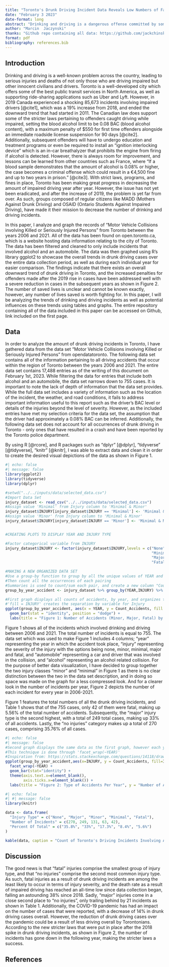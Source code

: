 ```yaml
---
title: "Toronto's Drunk Driving Incident Data Reveals Low Numbers of Fatal Injuries"
date: "February 3 2023"
date-format: long
abstract: "Drinking and driving is a dangerous offense committed by some of the residents of Toronto. The following document aims to investigate the number of drinking and driving incidents that occur in Toronto, their severities, and the evolution of the problem. The data spans over the years 2006-2021, has been found on opendatatoronto, and has been filtered to only include accidents in which alcohol was involved. The findings indicate that overall, the number of drinking and driving incidents has a downward trend, and that fatal injuries have been the least likely to occur every year when compared to the spectrum of injury-related accidents, including major, minor, and no injury. However, “major” injury types make up roughly 33% of all the alcohol related crashes in Toronto. By assessing the severity of the problem, hopefully, more funding and attention can be brought to preventative organizations such as MADD (Mothers Against Drunk Driving) and OSAID (Ontario Students Against Impaired Driving)."
author: "Marcin  Jaczynski"
thanks: "Github repo containing all data: https://github.com/jackchinski/analysis-of-torontos-vehicle-collisions"
format: pdf
bibliography: references.bib
---
```


## Introduction 

Drinking and driving is a well-known problem across the country, leading to serious injuries and deaths of not only those who are driving impaired but other innocent civilians and drivers. Toronto is a well-developed city which offers some of the best public transit services in North America, as well as supporting ride-sharing applications such as Uber and Lyft. However, in 2019 Canada experienced a shocking 85,673 incidents involving impaired drivers [@cite1], which was a 19% increase from 2018, and ended the downward trend that had started in 2011. The Canadian law does support some of the stricter laws pertaining to offenders caught driving while impaired, setting the blood alcohol limit to be 0.08 BAC (blood alcohol content), with a maximum penalty of $550 for first time offenders alongside an immediate roadside license suspension for 90 days [@cite2]. Additionally, subsequent offenders will have to undergo education and treatment programs or even be required to install an "ignition interlocking device" which is an in-car breathalyzer that prohibits the engine from firing if alcohol is detected. However, there is always room for improvement, and lessons can be learned from other countries such as France, where "If a blood sample demonstrates that the amount of alcohol is 0.08% or higher, the case becomes a criminal offense which could result in a €4,500 fine and up to two years in prison." [@cite3]. With strict laws, programs, and fines in place, Toronto has been making great progress in decreasing the amount of impaired driving year after year. However, the issue has not yet been eradicated, and after the increase of 2019, the problem is yet far from over. As such, groups composed of regular citizens like MADD (Mothers Against Drunk Driving) and OSAID (Ontario Students Against Impaired Driving), have made it their mission to decrease the number of drinking and driving incidents. 

In this paper, I analyze and graph the records of "Motor Vehicle Collisions involving Killed or Seriously Injured Persons" from Toronto between the years 2006 and 2021. All of the data has been found on open.toronto.ca, which is a website hosting data information relating to the city of Toronto. The data has been filtered and cleaned to only include incidents that involved alcohol and an automobile. The data was then graphed using R's library ggplot2 to showcase the overall trends in drunk driving cases over the entire data collection period, as well as during each individual year for easier comparison. The findings indicate that there exists an overall downward trend of drunk driving in Toronto, and the increased penalties for offenders made after the 2019 rise in cases have been addressed well with a severe reduction in cases in the subsequent years as shown in Figure 2. The number of saved lives is unclear and cannot be known exactly, however, any number of lives saved is worth fighting for. In this paper, I will be analyzing the trends of drinking and driving incidents as well as potential influences on these trends using tables and graphs. The entire repository containing all of the data included in this paper can be accessed on Github, link included on the first page.

## Data

In order to analyze the amount of drunk driving incidents in Toronto, I have gathered data from the data set "Motor Vehicle Collisions involving Killed or Seriously Injured Persons” from opendatatoronto. The following data set contains all of the information pertaining to all driving accidents that occur within the region of Toronto between the years 2006 and 2021. The entire data set contains 17,488 entries as of the writing of this document on February 1st, 2023. While filtering the data for entries that include both alcohol and an automobile, the data set narrows down to 755 cases. It is important to note  the lack of depth of information that the data set provides. While the full data set includes a variety of information such as the location of the incident, the weather, and road conditions, it fails to address important information useful to this report such as the driver's BAC level or details of the injuries beyond the level of severity. However, as the included entries have met my selection criteria for the data set, the assumption that the driver had approximately a 0.08% BAC can be inferred. Additionally, the following data set does not account for all occurrences of drunk driving in Toronto - only ones that have resulted in a crash and have been reported by the Toronto police department. 

By using R [@rcore], and R packages such as “dplyr” [@dplyr], “tidyverse” [@tidyverse], “knitr” [@knitr], I was able to extract data and clean it in order to create the desired visual depictions of the data as shown in Figure 1. 

```r
#| echo: false
#| message: false
library(ggplot2)
library(tidyverse)
library(dplyr)

#setwd("../../inputs/data/selected_data.csv")
#Import Data Set
injury_dataset <- read_csv("../../inputs/data/selected_data.csv")
#Assign value 'Minimal' from Injury column to 'Minimal & Minor' 
injury_dataset$INJURY[injury_dataset$INJURY == 'Minimal'] <- 'Minimal & Minor' 
#Assign value 'Minor' from Injury column to 'Minimal & Minor' 
injury_dataset$INJURY[injury_dataset$INJURY == 'Minor'] <- 'Minimal & Minor'


#CREATING PLOTS TO DISPLAY YEAR AND INJURY TYPE

#Factor categorical variable from INJURY
injury_dataset$INJURY <- factor(injury_dataset$INJURY,levels = c("None",
                                                                 "Minimal & Minor",
                                                                 "Major",
                                                                 "Fatal"))

#MAKING A NEW ORGANIZED DATA SET
#Use a group-by function to group by all the unique values of YEAR and Injury
#Then count all the occurrences of each pairing
#Summaries is used to count/sum each pair, and create a new column "Count_Accidents"
group_by_year_accident <- injury_dataset %>% group_by(YEAR,INJURY) %>% summarise(Count_Accidents = n())

#First graph displays all counts of accidents, by year, and organizes them by colour
#'fill = INJURY' creates the separation by variable for Injury
ggplot(group_by_year_accident, aes(x = YEAR, y = Count_Accidents, fill = INJURY)) +
  geom_bar(stat = "identity", position = "dodge") + 
  labs(title = "Figure 1: Number of Accidents (Minor, Major, Fatal) by Year") + xlab("Year") + ylab("Number of Accidents")
```

Figure 1 shows all of the incidents which involved drinking and driving between 2006 and 2021. The total number of incidents is equal to 755. The data set which was used to make Figure 1 includes 4 columns; "year" representing the year in which the accident took place, "injury" representing the severity of the injury with the options being none, minor, minimal, major and fatal, and "automobile" representing a car and driver that was involved in the collision, and "alcohol" representing an alcohol related collision. For the purpose of better data visualization, I have decided to group together the two injury classes “minor” and “minimal” in Figure 1 as there is no clear distinction between the two in the data set description, and in doing so space was made on the graph for a less compressed look. And for a clearer look in the number of incidents per year, Figure 2 depicts the number of each incident for every year in 2006-2021. 

Figure 1 features the total numbers of all the drunk driving incidents, and Table 1 shows that of the 755 cases, only 42 of them were fatal, making up 5.56% of the total number of accidents. Subsequently, the “major” injury type is the second highest, with a total of 249 total cases, making up 33% of all accidents. Lastly, the “no injuries” category makes up a total of 270 cases, comprising 35.76% of all cases. 

```r
#| echo: false
#| message: false
#Second graph displays the same data as the first graph, however each year as a separate plot
#This technique is done through 'facet_wrap(~YEAR)'
#Inspiration from: https://stats.stackexchange.com/questions/14118/drawing-multiple-barplots-on-a-graph-in-r
ggplot(group_by_year_accident,aes(x=INJURY, y = Count_Accidents, fill=INJURY)) + 
  facet_wrap(~YEAR) +
  geom_bar(stat="identity") +
  theme(axis.text.x=element_blank(),
        axis.ticks.x=element_blank()) +
  labs(title = "Figure 2: Type of Accidents Per Year", y = "Number of Accidents", x = "Type of Injury from Accident")
```


```r
#| echo: false
#| #| message: false
library(knitr)

data <- data.frame(
  "Injury Type" = c("None", "Major", "Minor", "Minimal", "Fatal"),
  "Number of Incidents" = c(270, 249, 131, 63, 42),
  "Percent Of Total" = c("35.8%", "33%", "17.3%", "8.4%", "5.6%")
)

kable(data, caption = "Count of Toronto's Driving Incidents Involving Alcohol 2006-2021", escape = FALSE, width = '8in', col.names = NA, booktabs = TRUE, align = 'l')
```
## Discussion 

The good news is that “fatal” injuries comprise the smallest group of injury type, and that “no injuries” comprise the second most common injury type. As such, fatal injuries as a result of drunk driving incidents are among the least likely to occur in terms of injury severity, and the death rate as a result of impaired driving has reached an all-time low since data collection began, falling an astounding 38% since 2018. Sadly, “major” injuries come in a close second place to “no injuries”, only trailing behind by 21 incidents as shown in Table 1. Additionally, the COVID-19 pandemic has had an impact on the number of cases that were reported, with a decrease of 14% in drunk driving cases overall. However, the reduction of drunk driving cases over the pandemic could be a result of less driving overall by Torontonians. According to the new stricter laws that were put in place after the 2018 spike in drunk driving incidents, as shown in Figure 2, the number of incidents has gone down in the following year, making the stricter laws a success. 



\newpage 
## References


